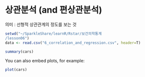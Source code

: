 상관분석 (and 편상관분석)
=======================================================

의미 : 선형적 상관관계의 정도를 보는 것

```r
setwd("~/SparkleShare/learnR/Rstar/보건의학통계
/lesson06")
data <- read.csv("6_correlation_and_regression.csv", header=T)
```


```r
summary(cars)
```

You can also embed plots, for example:

```r
plot(cars)
```

